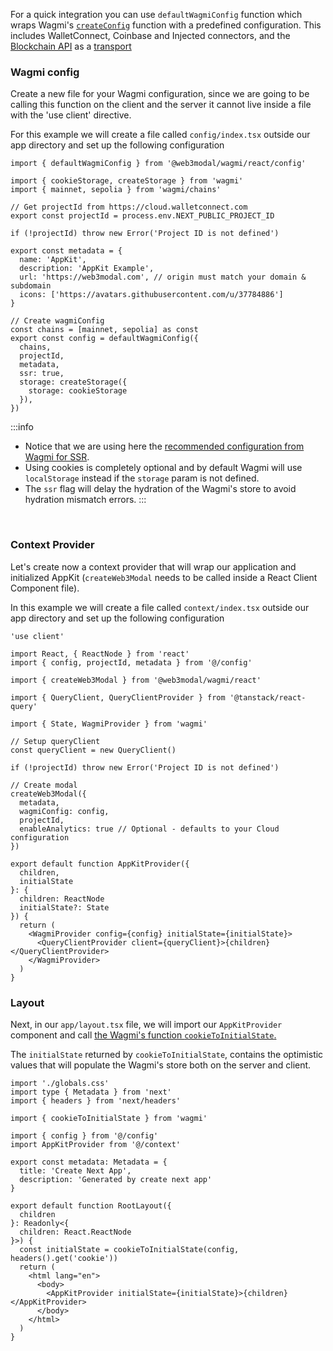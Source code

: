 For a quick integration you can use `defaultWagmiConfig` function which wraps Wagmi's [`createConfig`](https://wagmi.sh/core/api/createConfig) function with a predefined configuration.
This includes WalletConnect, Coinbase and Injected connectors, and the [Blockchain API](../../../../cloud/blockchain-api.mdx) as a [transport](https://wagmi.sh/core/api/createConfig#transports)

### Wagmi config

Create a new file for your Wagmi configuration, since we are going to be calling this function on the client and the server it cannot live inside a file with the 'use client' directive.

For this example we will create a file called `config/index.tsx` outside our app directory and set up the following configuration

```tsx
import { defaultWagmiConfig } from '@web3modal/wagmi/react/config'

import { cookieStorage, createStorage } from 'wagmi'
import { mainnet, sepolia } from 'wagmi/chains'

// Get projectId from https://cloud.walletconnect.com
export const projectId = process.env.NEXT_PUBLIC_PROJECT_ID

if (!projectId) throw new Error('Project ID is not defined')

export const metadata = {
  name: 'AppKit',
  description: 'AppKit Example',
  url: 'https://web3modal.com', // origin must match your domain & subdomain
  icons: ['https://avatars.githubusercontent.com/u/37784886']
}

// Create wagmiConfig
const chains = [mainnet, sepolia] as const
export const config = defaultWagmiConfig({
  chains,
  projectId,
  metadata,
  ssr: true,
  storage: createStorage({
    storage: cookieStorage
  }),
})
```

:::info

- Notice that we are using here the [recommended configuration from Wagmi for SSR](https://wagmi.sh/react/guides/ssr).
- Using cookies is completely optional and by default Wagmi will use `localStorage` instead if the `storage` param is not defined.
- The `ssr` flag will delay the hydration of the Wagmi's store to avoid hydration mismatch errors.
  :::

<br />

### Context Provider

Let's create now a context provider that will wrap our application and initialized AppKit (`createWeb3Modal` needs to be called inside a React Client Component file).

In this example we will create a file called `context/index.tsx` outside our app directory and set up the following configuration

```tsx
'use client'

import React, { ReactNode } from 'react'
import { config, projectId, metadata } from '@/config'

import { createWeb3Modal } from '@web3modal/wagmi/react'

import { QueryClient, QueryClientProvider } from '@tanstack/react-query'

import { State, WagmiProvider } from 'wagmi'

// Setup queryClient
const queryClient = new QueryClient()

if (!projectId) throw new Error('Project ID is not defined')

// Create modal
createWeb3Modal({
  metadata,
  wagmiConfig: config,
  projectId,
  enableAnalytics: true // Optional - defaults to your Cloud configuration
})

export default function AppKitProvider({
  children,
  initialState
}: {
  children: ReactNode
  initialState?: State
}) {
  return (
    <WagmiProvider config={config} initialState={initialState}>
      <QueryClientProvider client={queryClient}>{children}</QueryClientProvider>
    </WagmiProvider>
  )
}
```

### Layout

Next, in our `app/layout.tsx` file, we will import our `AppKitProvider` component and call [the Wagmi's function `cookieToInitialState`.](https://wagmi.sh/react/guides/ssr#_2-hydrate-the-cookie)

The `initialState` returned by `cookieToInitialState`, contains the optimistic values that will populate the Wagmi's store both on the server and client.

```tsx
import './globals.css'
import type { Metadata } from 'next'
import { headers } from 'next/headers'

import { cookieToInitialState } from 'wagmi'

import { config } from '@/config'
import AppKitProvider from '@/context'

export const metadata: Metadata = {
  title: 'Create Next App',
  description: 'Generated by create next app'
}

export default function RootLayout({
  children
}: Readonly<{
  children: React.ReactNode
}>) {
  const initialState = cookieToInitialState(config, headers().get('cookie'))
  return (
    <html lang="en">
      <body>
        <AppKitProvider initialState={initialState}>{children}</AppKitProvider>
      </body>
    </html>
  )
}
```
